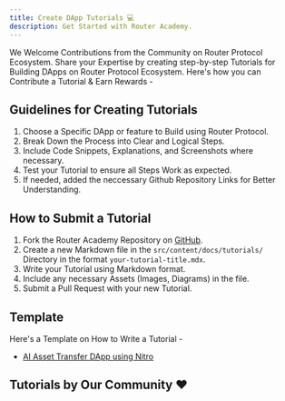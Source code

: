 ```yaml
---
title: Create DApp Tutorials 💻
description: Get Started with Router Academy.
---
```


We Welcome Contributions from the Community on Router Protocol Ecosystem. Share your Expertise by creating step-by-step Tutorials for Building DApps on Router Protocol Ecosystem. Here's how you can Contribute a Tutorial & Earn Rewards -

## Guidelines for Creating Tutorials

1. Choose a Specific DApp or feature to Build using Router Protocol.
2. Break Down the Process into Clear and Logical Steps.
3. Include Code Snippets, Explanations, and Screenshots where necessary.
4. Test your Tutorial to ensure all Steps Work as expected.
5. If needed, added the neccessary Github Repository Links for Better Understanding.

## How to Submit a Tutorial

1. Fork the Router Academy Repository on [GitHub](https://github.com/ShivankK26/Router-Academy-Courses).
2. Create a new Markdown file in the `src/content/docs/tutorials/` Directory in the format `your-tutorial-title.mdx`.
3. Write your Tutorial using Markdown format.
4. Include any necessary Assets (Images, Diagrams) in the file.
5. Submit a Pull Request with your new Tutorial.

## Template

Here's a Template on How to Write a Tutorial -

- [AI Asset Transfer DApp using Nitro](https://courses.routerprotocol.com/building-on-router-nitro/module-8/)

## Tutorials by Our Community ❤️


